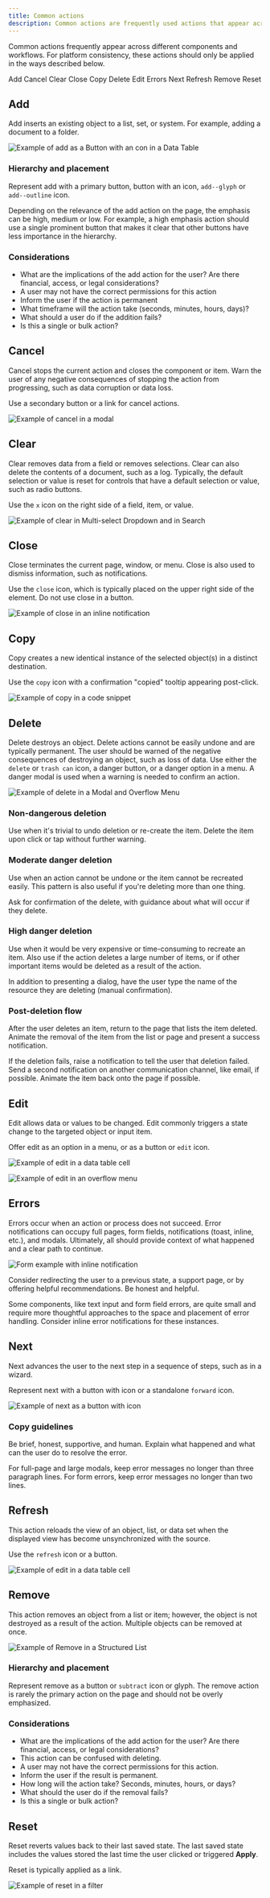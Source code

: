 ```yaml
---
title: Common actions
description: Common actions are frequently used actions that appear across different components and workflows.
---
```


<PageDescription>

Common actions frequently appear across different components and workflows. For platform consistency, these actions should only be applied in the ways described below.

</PageDescription>

<AnchorLinks>

<AnchorLink>Add</AnchorLink>
<AnchorLink>Cancel</AnchorLink>
<AnchorLink>Clear</AnchorLink>
<AnchorLink>Close</AnchorLink>
<AnchorLink>Copy</AnchorLink>
<AnchorLink>Delete</AnchorLink>
<AnchorLink>Edit</AnchorLink>
<AnchorLink>Errors</AnchorLink>
<AnchorLink>Next</AnchorLink>
<AnchorLink>Refresh</AnchorLink>
<AnchorLink>Remove</AnchorLink>
<AnchorLink>Reset</AnchorLink>

</AnchorLinks>

## Add

Add inserts an existing object to a list, set, or system. For example, adding a document to a folder.

<Row>
<Column colLg={8}>

![Example of add as a Button with an con in a Data Table](images/common-action-7.png)

</Column>
</Row>

### Hierarchy and placement

Represent add with a primary button, button with an icon, `add--glyph` or `add--outline` icon.

Depending on the relevance of the add action on the page, the emphasis can be high, medium or low. For example, a high emphasis action should use a single prominent button that makes it clear that other buttons have less importance in the hierarchy.

### Considerations

- What are the implications of the add action for the user? Are there financial, access, or legal considerations?
- A user may not have the correct permissions for this action
- Inform the user if the action is permanent
- What timeframe will the action take (seconds, minutes, hours, days)?
- What should a user do if the addition fails?
- Is this a single or bulk action?

## Cancel

Cancel stops the current action and closes the component or item. Warn the user of any negative consequences of stopping the action from progressing, such as data corruption or data loss.

Use a secondary button or a link for cancel actions.

<Row>
<Column colLg={8}>

![Example of cancel in a modal](images/common-action-1.png)

</Column>
</Row>

## Clear

Clear removes data from a field or removes selections. Clear can also delete the contents of a document, such as a log. Typically, the default selection or value is reset for controls that have a default selection or value, such as radio buttons.

Use the `x` icon on the right side of a field, item, or value.

<Row>
<Column colLg={8}>

![Example of clear in Multi-select Dropdown and in Search](images/common-action-2.png)

</Column>
</Row>

## Close

Close terminates the current page, window, or menu. Close is also used to dismiss information, such as notifications.

Use the `close` icon, which is typically placed on the upper right side of the element. Do not use close in a button.

<Row>
<Column colLg={8}>

![Example of close in an inline notification](images/common-action-3.png)

</Column>
</Row>

## Copy

Copy creates a new identical instance of the selected object(s) in a distinct destination.

Use the `copy` icon with a confirmation "copied" tooltip appearing post-click.

<Row>
<Column colLg={8}>

![Example of copy in a code snippet](images/common-action-8.png)

</Column>
</Row>

## Delete

Delete destroys an object. Delete actions cannot be easily undone and are typically permanent. The user should be warned of the negative consequences of destroying an object, such as loss of data. Use either the `delete` or `trash can` icon, a danger button, or a danger option in a menu. A danger modal is used when a warning is needed to confirm an action.

<Row>
<Column colLg={8}>

![Example of delete in a Modal and Overflow Menu](images/common-action-4.png)

</Column>
</Row>

### Non-dangerous deletion

Use when it's trivial to undo deletion or re-create the item. Delete the item upon click or tap without further warning.

### Moderate danger deletion

Use when an action cannot be undone or the item cannot be recreated easily. This pattern is also useful if you're deleting more than one thing.

Ask for confirmation of the delete, with guidance about what will occur if they delete.

### High danger deletion

Use when it would be very expensive or time-consuming to recreate an item. Also use if the action deletes a large number of items, or if other important items would be deleted as a result of the action.

In addition to presenting a dialog, have the user type the name of the resource they are deleting (manual confirmation).

### Post-deletion flow

After the user deletes an item, return to the page that lists the item deleted. Animate the removal of the item from the list or page and present a success notification.

If the deletion fails, raise a notification to tell the user that deletion failed. Send a second notification on another communication channel, like email, if possible. Animate the item back onto the page if possible.

## Edit

Edit allows data or values to be changed. Edit commonly triggers a state change to the targeted object or input item.

Offer edit as an option in a menu, or as a button or `edit` icon.

<Row>
<Column colLg={8}>

![Example of edit in a data table cell](images/common-action-9.png)

</Column>
</Row>

<Row>
<Column colLg={8}>

![Example of edit in an overflow menu](images/common-action-10.png)

</Column>
</Row>

## Errors

Errors occur when an action or process does not succeed. Error notifications can occupy full pages, form fields, notifications (toast, inline, etc.), and modals. Ultimately, all should provide context of what happened and a clear path to continue.

<Row>
<Column colLg={8}>

![Form example with inline notification](images/notification-usage-3.png)

</Column>
</Row>

Consider redirecting the user to a previous state, a support page, or by offering helpful recommendations. Be honest and helpful.

Some components, like text input and form field errors, are quite small and require more thoughtful approaches to the space and placement of error handling. Consider inline error notifications for these instances.

## Next

Next advances the user to the next step in a sequence of steps, such as in a wizard.

Represent next with a button with icon or a standalone `forward` icon.

<Row>
<Column colLg={8}>

![Example of next as a button with icon](images/common-action-11.png)

</Column>
</Row>

### Copy guidelines

Be brief, honest, supportive, and human. Explain what happened and what can the user do to resolve the error.

For full-page and large modals, keep error messages no longer than three paragraph lines. For form errors, keep error messages no longer than two lines.

## Refresh

This action reloads the view of an object, list, or data set when the displayed view has become unsynchronized with the source.

Use the `refresh` icon or a button.

<Row>
<Column colLg={8}>

![Example of edit in a data table cell](images/common-action-12.png)

</Column>
</Row>

## Remove

This action removes an object from a list or item; however, the object is not destroyed as a result of the action. Multiple objects can be removed at once.

<Row>
<Column colLg={8}>

![Example of Remove in a Structured List](images/common-action-5.png)

</Column>
</Row>

### Hierarchy and placement

Represent remove as a button or `subtract` icon or glyph. The remove action is rarely the primary action on the page and should not be overly emphasized.

### Considerations

- What are the implications of the add action for the user? Are there financial, access, or legal considerations?
- This action can be confused with deleting.
- A user may not have the correct permissions for this action.
- Inform the user if the result is permanent.
- How long will the action take? Seconds, minutes, hours, or days?
- What should the user do if the removal fails?
- Is this a single or bulk action?

## Reset

Reset reverts values back to their last saved state. The last saved state includes the values stored the last time the user clicked or triggered **Apply**.

<Row>
<Column colLg={8}>

Reset is typically applied as a link.

![Example of reset in a filter](images/common-action-6.png)

</Column>
</Row>
